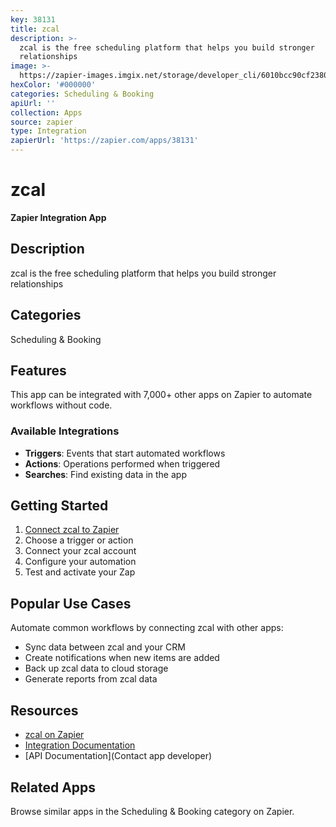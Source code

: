 ```yaml
---
key: 38131
title: zcal
description: >-
  zcal is the free scheduling platform that helps you build stronger
  relationships
image: >-
  https://zapier-images.imgix.net/storage/developer_cli/6010bcc90cf2380f846c88dc7d21fc8f_2.png?auto=format%2Ccompress&ixlib=python-3.0.0&q=50
hexColor: '#000000'
categories: Scheduling & Booking
apiUrl: ''
collection: Apps
source: zapier
type: Integration
zapierUrl: 'https://zapier.com/apps/38131'
---
```

# zcal

**Zapier Integration App**

## Description

zcal is the free scheduling platform that helps you build stronger relationships

## Categories

Scheduling & Booking

## Features

This app can be integrated with 7,000+ other apps on Zapier to automate workflows without code.

### Available Integrations

- **Triggers**: Events that start automated workflows
- **Actions**: Operations performed when triggered
- **Searches**: Find existing data in the app

## Getting Started

1. [Connect zcal to Zapier](https://zapier.com/apps/38131)
2. Choose a trigger or action
3. Connect your zcal account
4. Configure your automation
5. Test and activate your Zap

## Popular Use Cases

Automate common workflows by connecting zcal with other apps:

- Sync data between zcal and your CRM
- Create notifications when new items are added
- Back up zcal data to cloud storage
- Generate reports from zcal data

## Resources

- [zcal on Zapier](https://zapier.com/apps/38131)
- [Integration Documentation](https://zapier.com/apps/38131/integrations)
- [API Documentation](Contact app developer)

## Related Apps

Browse similar apps in the Scheduling & Booking category on Zapier.
